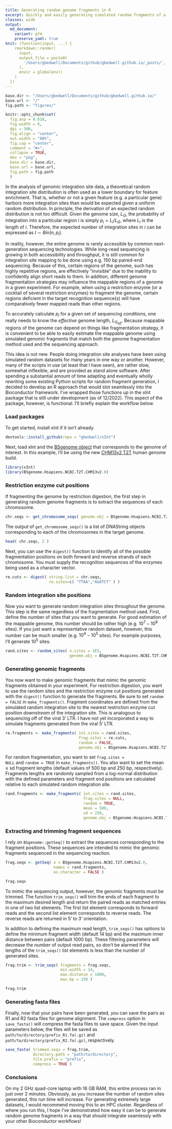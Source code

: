 ```yaml
---
title: Generating random genome fragments in R
excerpt: Quickly and easily generating simulated random fragments of a chosen genome.
classes: wide
output:
  md_document:
    variant: gfm
    preserve_yaml: true
knit: (function(input, ...) {
    rmarkdown::render(
      input,
      output_file = paste0(
        '/Users/gbedwell/Documents/github/gbedwell.github.io/_posts/', '2022-12-27', '-', 'random-genome-fragments','.md'
      ),
      envir = globalenv()
    )
  })
---
```


```r
base.dir <- "/Users/gbedwell/Documents/github/gbedwell.github.io/"
base.url <- "/"
fig.path <- "figures/"

knitr::opts_chunk$set(
  fig.asp = 0.618,
  fig.width = 6,
  dpi = 300,
  fig.align = "center",
  out.width = "80%",
  fig.cap = "center",
  comment = "#>",
  collapse = TRUE,
  dev = "png",
  base.dir = base.dir, 
  base.url = base.url,
  fig.path = fig.path
  )
```

In the analysis of genomic integration site data, a theoretical random integration site distribution is often used as a lower boundary for feature enrichment. That is, whether or not a given feature (e.g. a particular gene) harbors more integration sites than would be expected given a uniform random distribution. In principle, the derivation of an expected random distribution is not too difficult. Given the genome size, $L_G$, the probability of integration into a particular region $i$ is simply $p_i = L_i/L_G$, where $L_i$ is the length of $i$. Therefore, the expected number of integration sites in $i$ can be expressed as $I \sim Bin(n, p_i)$.

In reality, however, the entire genome is rarely accessible by common next-generation sequencing technologies. While long-read sequencing is growing in both accessibility and throughput, it is still common for integration site mapping to be done using e.g. 150 bp paired-end sequencing. Because of this, certain regions of the genome, such has highly repetitive regions, are effectively "invisible" due to the inability to confidently align short reads to them. In addition, different genome fragmentation strategies may influence the mappable regions of a genome in a given experiment. For example, when using a restriction enzyme (or a cocktail of several restriction enzymes) to fragment the genome, certain regions deficient in the target recognition sequence(s) will have comparatively fewer mapped reads than other regions.

To accurately calculate $p_i$ for a given set of sequencing conditions, one really needs to know the <i>effective</i> genome length, $L_{G_{eff}}$. Because mappable regions of the genome can depend on things like fragmentation strategy, it is convenient to be able to easily estimate the mappable genome using simulated genomic fragments that match both the genome fragmentation method used and the sequencing approach.

This idea is not new. People doing integration site analyses have been using simulated random datasets for many years in one way or another. However, many of the scripts in use (at least that I have seen), are rather slow, somewhat inflexible, and are provided as stand alone software. After spending a substantial amount of time adapting and eventually wholly rewriting some existing Python scripts for random fragment generation, I decided to develop an R approach that would slot seamlessly into the Bioconductor framework. I've wrapped those functions up in the xInt package that is still under development (as of 12/2022). This aspect of the package, however, is functional. I'll briefly explain the workflow below.

### Load packages

To get started, install xInt if it isn't already.

```r
devtools::install_github(repo = "gbedwell/xInt")
```

Next, load xInt and the [BSgenome object](https://bioconductor.org/packages/release/bioc/html/BSgenome.html) that corresponds to the genome of interest. In this example, I'll be using the new [CHM13v2 T2T](https://bioconductor.org/packages/release/data/annotation/html/BSgenome.Hsapiens.NCBI.T2T.CHM13v2.0.html) human genome build.

```r
library(xInt)
library(BSgenome.Hsapiens.NCBI.T2T.CHM13v2.0)
```

### Restriction enzyme cut positions

If fragmenting the genome by restriction digestion, the first step in generating random genome fragments is to extract the sequences of each chromosome.

```r
chr.seqs <- get_chromosome_seqs( genome.obj = BSgenome.Hsapiens.NCBI.T2T.CHM13v2.0 )
```

The output of <code>get_chromosome_seqs()</code> is a list of DNAString objects corresponding to each of the chromosomes in the target genome.

```r
head( chr.seqs, 2 )
```
Next, you can use the <code>digest()</code> function to identify all of the possible fragmentation positions on both forward and reverse strands of each chromosome. You must supply the recognition sequences of the enzymes being used as a character vector.

```r
re.cuts <- digest( string.list = chr.seqs, 
                   re.sites=c( "TTAA","AGATCT" ) )
```

### Random integration site positions

Now you want to generate random integration sites throughout the genome. This step is the same regardless of the fragmentation method used. First, define the number of sites that you want to generate. For good estimation of the mappable genome, this number should be rather high (e.g. $10^7-10^8$ sites). If you just want a representative random dataset, however, this number can be much smaller (e.g. $10^4-10^5$ sites). For example purposes, I'll generate $10^5$ sites.

```r
rand.sites <- random_sites( n.sites = 1E5,
                            genome.obj = BSgenome.Hsapiens.NCBI.T2T.CHM13v2.0 )
```

### Generating genomic fragments

You now want to make genomic fragments that mimic the genomic fragments obtained in your experiment. For restriction digestion, you want to use the random sites and the restriction enzyme cut positions generated with the <code>digest()</code> function to generate the fragments. Be sure to set <code>random = FALSE</code> in <code>make_fragments()</code>. Fragment coordinates are defined from the simulated random integration site to the nearest restriction enzyme cut position <i>downstream</i> of the integration site. This is analogous to sequencing off of the viral 3' LTR. I have not yet incorporated a way to simulate fragments generated from the viral 5' LTR.

```r
re.fragments <- make_fragments( int.sites = rand.sites,
                                frag.sites = re.cuts,
                                random = FALSE,
                                genome.obj = BSgenome.Hsapiens.NCBI.T2T.CHM13v2.0 )
```

For random fragmentation, you want to set <code>frag.sites = NULL</code> and <code>random = TRUE</code> in <code>make_fragments()</code>. You also want to set the mean ± sd fragment lengths (default values of 500 bp and 250 bp, respectively). Fragments lengths are randomly sampled from a log-normal distribution with the defined parameters and fragment end positions are calculated relative to each simulated random integration site.

```r
rand.fragments <- make_fragments( int.sites = rand.sites,
                                  frag.sites = NULL, 
                                  random = TRUE,
                                  mean = 500, 
                                  sd = 250,
                                  genome.obj = BSgenome.Hsapiens.NCBI.T2T.CHM13v2.0 )
```

### Extracting and trimming fragment sequences

I rely on <code>BSgenome::getSeq()</code> to extract the sequences corresponding to the fragment positions. These sequences are intended to mimic the genomic fragments sequenced in the sequencing reaction.

```r
frag.seqs <- getSeq( x = BSgenome.Hsapiens.NCBI.T2T.CHM13v2.0,
                     names = rand.fragments,
                     as.character = FALSE )
```

```r
frag.seqs
```

To mimic the sequencing output, however, the genomic fragments must be trimmed. The function <code>trim_seqs()</code> will trim the ends of each fragment to the maximum desired length and return the paired reads as matched entries in one of two list elements. The first list element corresponds to forward reads and the second list element corresponds to reverse reads. The reverse reads are returned in 5' to 3' orientation.

In addition to defining the maximum read length, <code>trim_seqs()</code> has options to define the minimum fragment width (default 14 bp) and the maximum inner distance between pairs (default 1000 bp). These filtering parameters will decrease the number of output read pairs, so don't be alarmed if the lengths of the <code>trim_seqs()</code> list elements is less than the number of generated sites.

```r
frag.trim <- trim_seqs( fragments = frag.seqs,
                        min.width = 14,
                        max.distance = 1000,
                        max.bp = 150 )
```

```r
frag.trim
```

### Generating fasta files

Finally, now that your pairs have been generated, you can save the pairs as R1 and R2 fasta files for genome alignment. The <code>compress</code> option in <code>save_fasta()</code> will compress the fasta files to save space. Given the input parameters below, the files will be saved as <code>path/to/directory/prefix_R1.fa(.gz)</code> and <code>path/to/directory/prefix_R2.fa(.gz)</code>, respectively.

```r
save_fasta( trimmed.seqs = frag.trim,
            directory.path = "path/to/directory",
            file.prefix = "prefix",
            compress = TRUE )
```

### Conclusions

On my 2 GHz quad-core laptop with 16 GB RAM, this entire process ran in just over 2 minutes. Obviously, as you increase the number of random sites generated, this run time will increase. For generating extremely large datasets, I would recommend moving this to an HPC cluster. Regardless of where you run this, I hope I've demonstrated how easy it can be to generate random genome fragments in a way that should integrate seamlessly with your other Bioconductor workflows!

